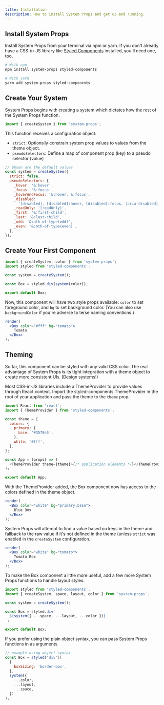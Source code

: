 ```yaml
---
title: Installation
description: How to install System Props and get up and running.
---
```


## Install System Props

Install System Props from your terminal via npm or yarn. If you don't already have a CSS-in-JS library like [Styled Components][styled-components] installed, you'll need one, too.

```bash
# With npm
npm install system-props styled-components

# With yarn
yarn add system-props styled-components
```

## Create Your System

System Props begins with creating a system which dictates how the rest of the System Props function.

```js
import { createSystem } from 'system-props';
```

This function receives a configuration object:

- `strict`: Optionally constrain system prop values to values from the theme object.
- `pseudoSelectors`: Define a map of component prop (key) to a pseudo selector (value)

```js
// Shown are the default values
const system = createSystem({
  strict: false,
  pseudoSelectors: {
    _hover: '&:hover',
    _focus: '&:focus',
    _hoverAndFocus: '&:hover, &:focus',
    _disabled:
      '[disabled], [disabled]:hover, [disabled]:focus, [aria-disabled], [aria-disabled]:hover, [aria-disabled]:focus',
    _readOnly: '[readOnly]',
    _first: '&:first-child',
    _last: '&:last-child',
    _odd: '&:nth-of-type(odd)',
    _even: '&:nth-of-type(even)',
  },
});
```

## Create Your First Component

```js
import { createSystem, color } from 'system-props';
import styled from 'styled-components';

const system = createSystem();

const Box = styled.div(system(color));

export default Box;
```

Now, this component will have two style props available: `color` to set foreground color, and `bg` to set background color. (You can also use `backgroundColor` if you're adverse to terse naming conventions.)

```jsx live manual
render(
  <Box color="#fff" bg="tomato">
    Tomato
  </Box>
);
```

## Theming

So far, this component can be styled with any valid CSS color. The real advantage of System Props is its tight integration with a theme object to create more consistent UIs. (Design systems!)

Most CSS-in-JS libraries include a ThemeProvider to provide values through React context. Import the styled-components ThemeProvider in the root of your application and pass the theme to the `theme` prop.

```js
import React from 'react';
import { ThemeProvider } from 'styled-components';

const theme = {
  colors: {
    primary: {
      base: '#3578e5',
    },
    white: '#fff',
  },
};

const App = (props) => (
  <ThemeProvider theme={theme}>{/* application elements */}</ThemeProvider>
);

export default App;
```

With the ThemeProvider added, the Box component now has access to the colors defined in the theme object.

```jsx live manual
render(
  <Box color="white" bg="primary.base">
    Blue Box
  </Box>
);
```

System Props will attempt to find a value based on keys in the theme and fallback to the raw value if it's not defined in the theme (unless `strict` was enabled in the `createSystem` configuration.

```jsx live manual
render(
  <Box color="white" bg="tomato">
    Tomato Box
  </Box>
);
```

To make the Box component a little more useful, add a few more System Props functions to handle layout styles.

```js
import styled from 'styled-components';
import { createSystem, space, layout, color } from 'system-props';

const system = createSystem();

const Box = styled.div`
  ${system({ ...space, ...layout, ...color })}
`;

export default Box;
```

If you prefer using the plain object syntax, you can pass System Props functions in as arguments.

```js
// example using object syntax
const Box = styled('div')(
  {
    boxSizing: 'border-box',
  },
  system({
    ...color,
    ...layout,
    ...space,
  })
);
```

[styled-components]: https://styled-components.com
[emotion]: https://emotion.sh
